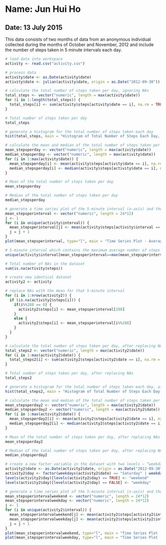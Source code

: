 
# Name: Jun Hui Ho
## Date: 13 July 2015

This data consists of two months of data from an anonymous individual collected during the months of October and November, 2012 and include the number of steps taken in 5 minute intervals each day.
```r
# load data into workspace
activity <- read.csv("activity.csv")

# process data
activity$date <- as.Date(activity$date)
activity$date <- julian(activity$date, origin = as.Date("2012-09-30"))

# calculate the total number of steps taken per day, ignoring NAs
total_steps <- vector("numeric", length = max(activity$date))
for (i in 1:length(total_steps)) {
  total_steps[i] <- sum(activity$steps[activity$date == i], na.rm = TRUE)
}

# Total number of steps taken per day
total_steps

# generate a histogram for the total number of steps taken each day
hist(total_steps, main = "Histogram of Total Number of Steps Each Day, Ignoring NAs")

# calculate the mean and median of the total number of steps taken per day
mean_stepsperday <- vector("numeric", length = max(activity$date))
median_stepsperday <- vector("numeric", length = max(activity$date))
for (i in 1:max(activity$date)) {
  mean_stepsperday[i] <- mean(activity$steps[activity$date == i], na.rm = TRUE)
  median_stepsperday[i] <- median(activity$steps[activity$date == i], na.rm = TRUE)
}

# Mean of the total number of steps taken per day
mean_stepsperday

# Median of the total number of steps taken per day
median_stepsperday

# generate a time series plot of the 5-minute interval (x-axis) and the average number of steps taken, averaged across all days (y-axis)
mean_stepsperinterval <- vector("numeric", length = 24*12)
j <- 1
for (i in unique(activity$interval)) {
  mean_stepsperinterval[j] <- mean(activity$steps[activity$interval == i], na.rm = TRUE)
  j = j + 1
}
plot(mean_stepsperinterval, type="l", main = "Time Series Plot - Average Number of Steps")

# 5-minute interval which contains the maximum average number of steps across all the days
unique(activity$interval[mean_stepsperinterval==max(mean_stepsperinterval)])

# Total number of NAs in the dataset
sum(is.na(activity$steps))

# create new identical dataset
activity2 <- activity

# replace NAs with the mean for that 5-minute interval
for (i in 1:nrow(activity2)) {
  if (is.na(activity2$steps[i])) {
    if(i%%288 == 0) {
      activity2$steps[i] <- mean_stepsperinterval[288]
    }  
    else {
      activity2$steps[i] <- mean_stepsperinterval[i%%288]
    }
  }
}

# calculate the total number of steps taken per day, after replacing NAs
total_steps2 <- vector("numeric", length = max(activity2$date))
for (i in 1:max(activity2$date)) {
  total_steps2[i] <- sum(activity2$steps[activity2$date == i], na.rm = TRUE)
}

# Total number of steps taken per day, after replacing NAs
total_steps2

# generate a histogram for the total number of steps taken each day, after replacing NAs
hist(total_steps2, main = "Histogram of Total Number of Steps Each Day, after Replacing NAs")

# calculate the mean and median of the total number of steps taken per day, after replacing NAs
mean_stepsperday2 <- vector("numeric", length = max(activity2$date))
median_stepsperday2 <- vector("numeric", length = max(activity2$date))
for (i in 1:max(activity2$date)) {
  mean_stepsperday2[i] <- mean(activity2$steps[activity2$date == i], na.rm = TRUE)
  median_stepsperday2[i] <- median(activity2$steps[activity2$date == i], na.rm = TRUE)
}

# Mean of the total number of steps taken per day, after replacing NAs
mean_stepsperday2

# Median of the total number of steps taken per day, after replacing NAs
median_stepsperday2

# create a new factor variable in the dataset with two levels – “weekday” and “weekend” indicating whether a given date is a weekday or weekend day
activity2$date <- as.Date(activity2$date, origin = as.Date("2012-09-30"))
activity2$day <- factor(weekdays(activity2$date) == "Saturday" | weekdays(activity2$date) == "Sunday")
levels(activity2$day)[levels(activity2$day) == TRUE] <- "weekend"
levels(activity2$day)[levels(activity2$day) == FALSE] <- "weekday"

# generate a time series plot of the 5-minute interval (x-axis) and the average number of steps taken, averaged across all weekdays and weekend days separately (y-axis)
mean_stepsperintervalweekend <- vector("numeric", length = 24*12)
mean_stepsperintervalweekday <- vector("numeric", length = 24*12)
j <- 1
for (i in unique(activity2$interval)) {
  mean_stepsperintervalweekend[j] <- mean(activity2$steps[activity2$interval == i & activity2$day == "weekend"])
  mean_stepsperintervalweekday[j] <- mean(activity2$steps[activity2$interval == i & activity2$day == "weekday"])
  j = j + 1
}
plot(mean_stepsperintervalweekend, type="l", main = "Time Series Plot - Average Number of Steps (Weekend)")
plot(mean_stepsperintervalweekday, type="l", main = "Time Series Plot - Average Number of Steps (Weekday)")

```

